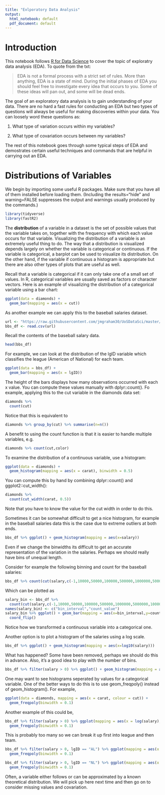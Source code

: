 ```yaml
---
title: "Exlporatory Data Analysis"
output:
  html_notebook: default
  pdf_document: default
---
```



# Introduction

This notebook follows [R for Data Science](http://r4ds.had.co.nz/exploratory-data-analysis.html) to cover the topic of exploratry data analysis (EDA). To quote from the txt:

> EDA is not a formal process with a strict set of rules. More than anything, EDA  is a state of mind. During the initial phases of EDA you should feel free to investigate every idea that occurs to you. Some of these ideas will pan out, and some will be dead ends. 

The goal of an exploratory data analysis is to gain understanding of your data. There are no hard a fast rules for conducting an EDA but two types of questions will always be useful for making discoveries within your data. You can loosely word these questions as:

1. What type of variation occurs within my variables?

2. What type of covariation occurs between my variables?

The rest of this notebook goes through some typical steps of EDA and demostrates certain useful techniques and commands that are helpful in carrying out an EDA. 

# Distributions of Variables

We begin by importing some useful R packages. Make sure that you have all of 
them installed before loading them. (Including the results="hide" and warning=FALSE suppresses the output and warnings usually produced by the commands.)
```r
library(tidyverse)
library(fastR2)
```

The **distribution** of a variable in a dataset is the set of possible values that the variable takes on, together with the frequency with which each value occurs for that variable. Visualizing the distribution of a variable is an extremely useful thing to do. The way that a distribution is visualized depends largely on whether the variable is categorical or continuous. If the variable is categorical, a barplot can be used to visualize its distribution. On the other hand, if the variable if continuous a histogram is appropriate but there are also other types of plots that are useful as well. 


Recall that a variable is categorical if it can only take one of a small set of values. In R, categorical variables are usually saved as factors or character vectors. Here is an example of visualizing the distribution of a categorical variable using a bar chart:
```r
ggplot(data = diamonds) +
  geom_bar(mapping = aes(x = cut))
```

As another example we can apply this to the baseball salaries dataset. 
```r
url <- "https://raw.githubusercontent.com/jmgraham30/UoSDataSci/master/code/baseballSalaries/Data/Salaries.csv"
bbs_df <- read.csv(url)
```
Recall the contents of the baseball salary data. 

```r
head(bbs_df)
```

For example, we can look at the distribution of the lgID variable which classifies the league (American of National) for each team. 

```r
ggplot(data = bbs_df) +
  geom_bar(mapping = aes(x = lgID))
```


The height of the bars displays how many observations occurred with each x value. You can compute these values manually with dplyr::count(). Fo example, applying this to the cut variable in the diamonds data set:
```r
diamonds %>% 
  count(cut)
```

Notice that this is equivalent to
```r
diamonds %>% group_by(cut) %>% summarise(n=n())
```

A benefit to using the count function is that it is easier to handle multiple variables, e.g.
```r
diamonds %>% count(cut,color)
```

To examine the distribution of a continuous variable, use a histogram:
```r
ggplot(data = diamonds) +
  geom_histogram(mapping = aes(x = carat), binwidth = 0.5)
```


You can compute this by hand by combining dplyr::count() and ggplot2::cut_width():
```r
diamonds %>% 
  count(cut_width(carat, 0.5))
```
Note that you have to know the value for the cut width in order to do this. 


Sometimes it can be somewhat difficult to get a nice histogram, for example in the baseball salaries data this is the case due to extreme outliers at both ends.
```r
bbs_df %>% ggplot() + geom_histogram(mapping = aes(x=salary))
```
Even if we change the binwidths its difficult to get an accurate representation of the variation in the salaries. Perhaps we should really have bins of unequal length. 

Consider for example the following binning and count for the baseball salaries:
```r
bbs_df %>% count(cut(salary,c(-1,10000,50000,100000,500000,1000000,5000000,10000000,500000000,100000000) ))
```
Which can be plotted as
```r
salary_bin <- bbs_df %>% 
  count(cut(salary,c(-1,10000,50000,100000,500000,1000000,5000000,10000000,500000000,100000000) ))
names(salary_bin) <- c("bin_interval","count_value")
salary_bin %>% ggplot() + geom_bar(mapping = aes(x=bin_interval,y=count_value),stat="identity") + 
  coord_flip()
```
Notice how we transformed a continuous variable into a categorical one. 


Another option is to plot a histogram of the salaries using a log scale. 
```r
bbs_df %>% ggplot() + geom_histogram(mapping = aes(x=log10(salary)))
```


What has happened? Some have been removed, perhaps we should do this in advance. Also, it's a good idea to play with the number of bins. 
```r
bbs_df %>% filter(salary > 0) %>% ggplot() + geom_histogram(mapping = aes(x=log10(salary)),bins=100)
```


One may want to see histograms seperated by values for a categorical variable. One of the better ways to do this is to use geom_freqpoly() instead of geom_histogram(). For example, 
```r
ggplot(data = diamonds, mapping = aes(x = carat, colour = cut)) +
  geom_freqpoly(binwidth = 0.1)
```

Another example of this could be,
```r
bbs_df %>% filter(salary > 0) %>% ggplot(mapping = aes(x = log(salary), colour = teamID)) +
  geom_freqpoly(binwidth = 0.1)
```
This is probably too many so we can break it up first into league and then team. 
```r
bbs_df %>% filter(salary > 0, lgID == "AL") %>% ggplot(mapping = aes(x = log(salary), colour = teamID)) +
  geom_freqpoly(binwidth = 0.1)
```

```r
bbs_df %>% filter(salary > 0, lgID == "NL") %>% ggplot(mapping = aes(x = log(salary), colour = teamID)) +
  geom_freqpoly(binwidth = 0.1)
```

Often, a variable either follows or can be approximated by a known theoretical distribution. We will pick up here next time and then go on to consider missing values and covariation. 